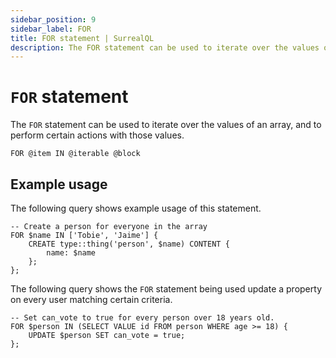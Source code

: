 ```yaml
---
sidebar_position: 9
sidebar_label: FOR
title: FOR statement | SurrealQL
description: The FOR statement can be used to iterate over the values of an array, and to perform certain actions with those values.
---
```


# `FOR` statement

The `FOR` statement can be used to iterate over the values of an array, and to perform certain actions with those values.

```surql title="SurrealQL Syntax"
FOR @item IN @iterable @block
```

## Example usage
The following query shows example usage of this statement.

```surql
-- Create a person for everyone in the array
FOR $name IN ['Tobie', 'Jaime'] {
	CREATE type::thing('person', $name) CONTENT {
		name: $name
	};
};
```

The following query shows the `FOR` statement being used update a property on every user matching certain criteria.

```surql
-- Set can_vote to true for every person over 18 years old.
FOR $person IN (SELECT VALUE id FROM person WHERE age >= 18) {
	UPDATE $person SET can_vote = true;
};
```